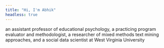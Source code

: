 ```yaml
---
title: "Hi, I'm Abhik"
headless: true
---
```


an assistant professor of educational psychology, a practicing program evaluator and methodologist, a researcher of mixed methods text mining approaches, and a social data scientist at West Virginia University